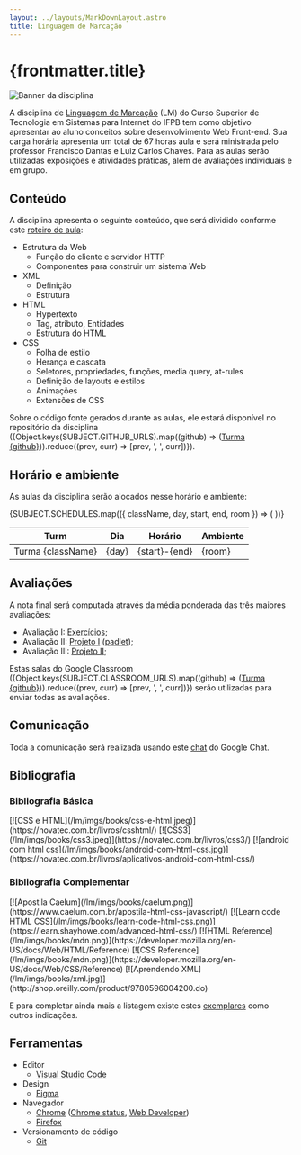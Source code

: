 ```yaml
---
layout: ../layouts/MarkDownLayout.astro
title: Linguagem de Marcação
---
```



# {frontmatter.title}

<img src="/lm/imgs/lm.png" alt="Banner da disciplina" class="hidden md:block" />

A disciplina de [Linguagem de Marcação](/docs/plano-de-ensino.pdf) (LM) do Curso Superior de Tecnologia em Sistemas para Internet do IFPB tem como objetivo apresentar ao aluno conceitos sobre desenvolvimento Web Front-end. Sua carga horária apresenta um total de 67 horas aula e será ministrada pelo professor Francisco Dantas e Luiz Carlos Chaves. Para as aulas serão utilizadas exposições e atividades práticas, além de avaliações individuais e em grupo.

## Conteúdo

A disciplina apresenta o seguinte conteúdo, que será dividido conforme este [roteiro de aula](/lm/classnotes):

- Estrutura da Web
  - Função do cliente e servidor HTTP
  - Componentes para construir um sistema Web
- XML
  - Definição
  - Estrutura
- HTML
  - Hypertexto
  - Tag, atributo, Entidades
  - Estrutura do HTML
- CSS
  - Folha de estilo
  - Herança e cascata
  - Seletores, propriedades, funções, media query, at-rules
  - Definição de layouts e estilos
  - Animações
  - Extensões de CSS

Sobre o código fonte gerados durante as aulas, ele estará disponível no repositório da disciplina ({Object.keys(SUBJECT.GITHUB_URLS).map((github) => (<a href={SUBJECT.GITHUB_URLS[github]} target="_blank">Turma {github}</a>)).reduce((prev, curr) => [prev, ', ', curr])}).

## Horário e ambiente

As aulas da disciplina serão alocados nesse horário e ambiente:

<table>
  <thead>
    <tr>
      <th>Turm</th>
      <th>Dia</th>
      <th>Horário</th>
      <th>Ambiente</th>
    </tr>
  </thead>
  <tbody>
    {SUBJECT.SCHEDULES.map(({ className, day, start, end, room }) => (
      <tr>
        <td>Turma {className}</td>
        <td>{day}</td>
        <td>{start}-{end}</td>
        <td>{room}</td>
      </tr>
    ))}
  </tbody>
</table>

## Avaliações

A nota final será computada através da média ponderada das três maiores avaliações:

- Avaliação I: [Exercícios](https://ifpb.github.io/exercises/);
- Avaliação II: [Projeto I](/lm/project) (<a href={SUBJECT.PROJECTS_URL} target="_blank">padlet</a>);
- Avaliação III: [Projeto II](/lm/project);

Estas salas do Google Classroom ({Object.keys(SUBJECT.CLASSROOM_URLS).map((github) => (<a href={SUBJECT.GITHUB_URLS[github]} target="_blank">Turma {github}</a>)).reduce((prev, curr) => [prev, ', ', curr])}) serão utilizadas para enviar todas as avaliações.

## Comunicação

Toda a comunicação será realizada usando este <a href={SUBJECT.CHAT_URL} target="_blank">chat</a> do Google Chat.

## Bibliografia

### Bibliografia Básica

<div class="flex gap-2 flex-col md:flex-row flex-wrap items-center">[![CSS e HTML](/lm/imgs/books/css-e-html.jpeg)](https://novatec.com.br/livros/csshtml/)  [![CSS3](/lm/imgs/books/css3.jpeg)](https://novatec.com.br/livros/css3/) [![android com html css](/lm/imgs/books/android-com-html-css.jpg)](https://novatec.com.br/livros/aplicativos-android-com-html-css/)</div>

### Bibliografia Complementar

<div class="flex gap-2 flex-col md:flex-row flex-wrap items-center">[![Apostila Caelum](/lm/imgs/books/caelum.png)](https://www.caelum.com.br/apostila-html-css-javascript/) [![Learn code HTML CSS](/lm/imgs/books/learn-code-html-css.png)](https://learn.shayhowe.com/advanced-html-css/) [![HTML Reference](/lm/imgs/books/mdn.png)](https://developer.mozilla.org/en-US/docs/Web/HTML/Reference) [![CSS Reference](/lm/imgs/books/mdn.png)](https://developer.mozilla.org/en-US/docs/Web/CSS/Reference) [![Aprendendo XML](/lm/imgs/books/xml.jpg)](http://shop.oreilly.com/product/9780596004200.do)</div>

E para completar ainda mais a listagem existe estes [exemplares](https://github.com/vhf/free-programming-books/blob/master/free-programming-books.md) como outros indicações.

## Ferramentas

- Editor
  - [Visual Studio Code](http://code.visualstudio.com)
- Design
  - [Figma](https://www.figma.com/)
- Navegador
  - [Chrome](https://www.google.com/chrome/browser/index.html) ([Chrome status](https://www.chromestatus.com/features), [Web Developer](https://chrome.google.com/webstore/detail/web-developer/bfbameneiokkgbdmiekhjnmfkcnldhhm))
  - [Firefox](https://www.mozilla.org/en-US/firefox/new/)
- Versionamento de código
  - [Git](https://git-scm.com/)
